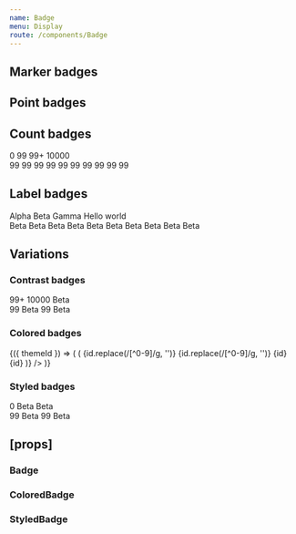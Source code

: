 ```yaml
---
name: Badge
menu: Display
route: /components/Badge
---
```



<PageTitle title="Badge" src="components/Badge" />

## Marker badges

<Playground>
  <ThemeWrapper>
    <Flex direction="row" alignItems="center">
      <div
        style={{
          position: 'relative',
          width: '20px',
          height: '20px',
          backgroundColor: themes.light['color-BG50-O40'],
          margin: '20px',
        }}
      >
        <Badge position="top-left" shape="marker" color="primary" />
        <Badge position="top-right" shape="marker" color="success" />
        <Badge position="bottom-left" shape="marker" color="warning" />
        <Badge position="bottom-right" shape="marker" color="danger" />
      </div>
      <Flex direction="row" alignItems="center" wrap>
        <Rhythm m={2}>
          <Badge shape="marker" color="primary" />
          <Badge shape="marker" color="success" />
          <Badge shape="marker" color="warning" />
          <Badge shape="marker" color="danger" />
          <Badge shape="marker" color="neutral" />
        </Rhythm>
        <Rhythm m={2}>
          <Badge shape="marker" color="primary" pulsing />
          <Badge shape="marker" color="success" pulsing />
          <Badge shape="marker" color="warning" pulsing />
          <Badge shape="marker" color="danger" pulsing />
          <Badge shape="marker" color="neutral" pulsing />
        </Rhythm>
      </Flex>
    </Flex>
  </ThemeWrapper>
</Playground>

## Point badges

<Playground>
  <ThemeWrapper>
    <Flex direction="row" alignItems="center">
      <div
        style={{
          position: 'relative',
          width: '20px',
          height: '20px',
          backgroundColor: themes.light['color-BG50-O40'],
          margin: '20px',
        }}
      >
        <Badge position="top-left" shape="point" color="primary" />
        <Badge position="top-right" shape="point" color="success" />
        <Badge position="bottom-left" shape="point" color="warning" />
        <Badge position="bottom-right" shape="point" color="danger" />
      </div>
      <Flex direction="row" alignItems="center" wrap>
        <Rhythm m={2}>
          <Badge shape="point" color="primary" />
          <Badge shape="point" color="success" />
          <Badge shape="point" color="warning" />
          <Badge shape="point" color="danger" />
          <Badge shape="point" color="neutral" />
        </Rhythm>
        <Rhythm m={2}>
          <Badge shape="point" color="primary" pulsing />
          <Badge shape="point" color="success" pulsing />
          <Badge shape="point" color="warning" pulsing />
          <Badge shape="point" color="danger" pulsing />
          <Badge shape="point" color="neutral" pulsing />
        </Rhythm>
      </Flex>
    </Flex>
  </ThemeWrapper>
</Playground>

## Count badges

<Playground>
  <ThemeWrapper>
    <Flex direction="row" alignItems="center">
      <div
        style={{
          position: 'relative',
          width: '40px',
          height: '40px',
          backgroundColor: themes.light['color-BG50-O40'],
          margin: '20px',
          marginRight: 40,
        }}
      >
        <Badge position="top-left" shape="count" color="primary">
          0
        </Badge>
        <Badge position="top-right" shape="count" color="success">
          99
        </Badge>
        <Badge position="bottom-left" shape="count" color="warning">
          99+
        </Badge>
        <Badge position="bottom-right" shape="count" color="danger">
          10000
        </Badge>
      </div>
      <Flex direction="row" alignItems="center" wrap>
        <Rhythm m={2}>
          <Badge shape="count" color="primary">
            99
          </Badge>
          <Badge shape="count" color="success">
            99
          </Badge>
          <Badge shape="count" color="warning">
            99
          </Badge>
          <Badge shape="count" color="danger">
            99
          </Badge>
          <Badge shape="count" color="neutral">
            99
          </Badge>
        </Rhythm>
        <Rhythm m={2}>
          <Badge shape="count" color="primary" pulsing>
            99
          </Badge>
          <Badge shape="count" color="success" pulsing>
            99
          </Badge>
          <Badge shape="count" color="warning" pulsing>
            99
          </Badge>
          <Badge shape="count" color="danger" pulsing>
            99
          </Badge>
          <Badge shape="count" color="neutral" pulsing>
            99
          </Badge>
        </Rhythm>
      </Flex>
    </Flex>
  </ThemeWrapper>
</Playground>

## Label badges

<Playground>
  <ThemeWrapper>
    <Flex direction="row" alignItems="center">
      <div
        style={{
          position: 'relative',
          width: '100px',
          height: '40px',
          backgroundColor: themes.light['color-BG50-O40'],
          margin: '20px',
          marginRight: 60,
        }}
      >
        <Badge position="top-left" shape="label" color="primary">
          Alpha
        </Badge>
        <Badge position="top-right" shape="label" color="success">
          Beta
        </Badge>
        <Badge position="bottom-left" shape="label" color="warning">
          Gamma
        </Badge>
        <Badge position="bottom-right" shape="label" color="danger">
          Hello world
        </Badge>
      </div>
      <Flex direction="row" alignItems="center" wrap>
        <Rhythm m={2}>
          <Badge shape="label" color="primary">
            Beta
          </Badge>
          <Badge shape="label" color="success">
            Beta
          </Badge>
          <Badge shape="label" color="warning">
            Beta
          </Badge>
          <Badge shape="label" color="danger">
            Beta
          </Badge>
          <Badge shape="label" color="neutral">
            Beta
          </Badge>
        </Rhythm>
        <Rhythm m={2}>
          <Badge shape="label" color="primary" pulsing>
            Beta
          </Badge>
          <Badge shape="label" color="success" pulsing>
            Beta
          </Badge>
          <Badge shape="label" color="warning" pulsing>
            Beta
          </Badge>
          <Badge shape="label" color="danger" pulsing>
            Beta
          </Badge>
          <Badge shape="label" color="neutral" pulsing>
            Beta
          </Badge>
        </Rhythm>
      </Flex>
    </Flex>
  </ThemeWrapper>
</Playground>

## Variations

### Contrast badges

<Playground>
  <ThemeWrapper contrast>
    <Flex direction="row" alignItems="center">
      <div
        style={{
          position: 'relative',
          width: '60px',
          height: '40px',
          backgroundColor: themes.light['contrast-palette-quietest-color'],
          margin: '20px',
          marginRight: 40,
        }}
      >
        <Badge contrast position="top-left" shape="marker" />
        <Badge contrast position="top-right" shape="count">
          99+
        </Badge>
        <Badge contrast position="bottom-left" shape="count">
          10000
        </Badge>
        <Badge contrast position="bottom-right" shape="label">
          Beta
        </Badge>
      </div>
      <Flex direction="row" alignItems="center" wrap>
        <Flex direction="row" alignItems="center">
          <Rhythm m={2}>
            <Badge shape="point" contrast />
            <Badge shape="marker" contrast />
            <Badge shape="count" contrast>
              99
            </Badge>
            <Badge shape="label" contrast>
              Beta
            </Badge>
          </Rhythm>
        </Flex>
        <Flex direction="row" alignItems="center">
          <Rhythm m={2}>
            <Badge shape="point" contrast pulsing />
            <Badge shape="marker" contrast pulsing />
            <Badge shape="count" contrast pulsing>
              99
            </Badge>
            <Badge shape="label" contrast pulsing>
              Beta
            </Badge>
          </Rhythm>
        </Flex>
      </Flex>
    </Flex>
  </ThemeWrapper>
</Playground>

### Colored badges

<Playground>
  <ThemeWrapper withThemeId>
    {({ themeId }) => (
      <Flex wrap>
        <ColorLooper
          themeId={themeId}
          render={({ id }) => (
            <Rhythm mx={2} key={`P${id}`}>
              <Flex direction="column" alignItems="center" justifyContent="center">
                <Rhythm my={2}>
                  <ColoredBadge themeId={themeId} shape="point" colorId={id} />
                  <ColoredBadge themeId={themeId} shape="point" colorId={id} pulsing />
                  <ColoredBadge themeId={themeId} shape="marker" colorId={id} />
                  <ColoredBadge themeId={themeId} shape="marker" colorId={id} pulsing />
                  <ColoredBadge themeId={themeId} shape="count" colorId={id}>
                    {id.replace(/[^0-9]/g, '')}
                  </ColoredBadge>
                  <ColoredBadge themeId={themeId} shape="count" colorId={id} pulsing>
                    {id.replace(/[^0-9]/g, '')}
                  </ColoredBadge>
                  <ColoredBadge themeId={themeId} shape="label" colorId={id}>
                    {id}
                  </ColoredBadge>
                  <ColoredBadge themeId={themeId} shape="label" colorId={id} pulsing>
                    {id}
                  </ColoredBadge>
                </Rhythm>
              </Flex>
            </Rhythm>
          )}
        />
      </Flex>
    )}
  </ThemeWrapper>
</Playground>

### Styled badges

<Playground>
  <ThemeWrapper>
    <Flex direction="row" alignItems="center">
      <div
        style={{
          position: 'relative',
          width: '60px',
          height: '40px',
          backgroundColor: themes.light['contrast-palette-quietest-color'],
          margin: '20px',
          marginRight: 40,
          flex: 'none',
        }}
      >
        <StyledBadge position="top-left" shape="marker" backgroundColor="#556270" textColor="#fff" />
        <StyledBadge position="top-right" shape="count" backgroundColor="#556270" textColor="#fff">
          0
        </StyledBadge>
        <StyledBadge position="bottom-left" shape="label" backgroundColor="#556270" textColor="#fff">
          Beta
        </StyledBadge>
        <StyledBadge
          position="bottom-right"
          shape="label"
          backgroundColor="#556270"
          textColor="#fff"
          style={{ fontSize: '16px' }}
        >
          Beta
        </StyledBadge>
      </div>
      <Flex direction="row" alignItems="center" wrap>
        <Flex direction="row" alignItems="center">
          <Rhythm m={2}>
            <StyledBadge shape="point" backgroundColor="#556270" textColor="#fff" />
            <StyledBadge shape="marker" backgroundColor="#556270" textColor="#fff" />
            <StyledBadge shape="count" backgroundColor="#556270" textColor="#fff">
              99
            </StyledBadge>
            <StyledBadge shape="label" backgroundColor="#556270" textColor="#fff">
              Beta
            </StyledBadge>
          </Rhythm>
        </Flex>
        <Flex direction="row" alignItems="center">
          <Rhythm m={2}>
            <StyledBadge shape="point" backgroundColor="#556270" textColor="#fff" pulsing />
            <StyledBadge shape="marker" backgroundColor="#556270" textColor="#fff" pulsing />
            <StyledBadge shape="count" backgroundColor="#556270" textColor="#fff" pulsing>
              99
            </StyledBadge>
            <StyledBadge shape="label" backgroundColor="#556270" textColor="#fff" pulsing>
              Beta
            </StyledBadge>
          </Rhythm>
        </Flex>
      </Flex>
    </Flex>
  </ThemeWrapper>
</Playground>

## \[props\]

### Badge

<Props of={Badge} />

### ColoredBadge

<Props of={ColoredBadge} />

### StyledBadge

<Props of={StyledBadge} />
